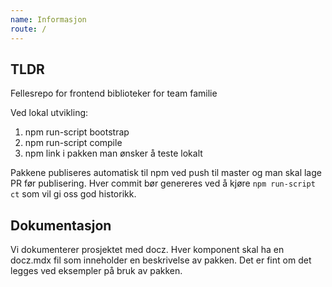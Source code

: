 ```yaml
---
name: Informasjon
route: /
---
```


## TLDR 

Fellesrepo for frontend biblioteker for team familie

Ved lokal utvikling:

1. npm run-script bootstrap
2. npm run-script compile
3. npm link i pakken man ønsker å teste lokalt

Pakkene publiseres automatisk til npm ved push til master og man skal lage PR før publisering.
Hver commit bør genereres ved å kjøre `npm run-script ct` som vil gi oss god historikk.

## Dokumentasjon

Vi dokumenterer prosjektet med docz. Hver komponent skal ha en docz.mdx fil som inneholder en beskrivelse av pakken. 
Det er fint om det legges ved eksempler på bruk av pakken.
